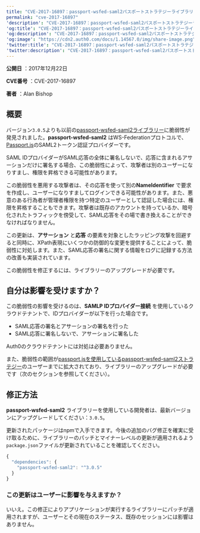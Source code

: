 ```yaml
---
title: "CVE-2017-16897：passport-wsfed-saml2パスポートストラテジーライブラリーのセキュリティ更新"
permalink: "cve-2017-16897"
'description': "CVE-2017-16897：passport-wsfed-saml2パスポートストラテジーライブラリーのセキュリティ更新"
'og:title': "CVE-2017-16897：passport-wsfed-saml2パスポートストラテジーライブラリーのセキュリティ更新"
'og:description': "CVE-2017-16897：passport-wsfed-saml2パスポートストラテジーライブラリーのセキュリティ更新"
'og:image': "https://cdn2.auth0.com/docs/1.14567.0/img/share-image.png"
'twitter:title': "CVE-2017-16897：passport-wsfed-saml2パスポートストラテジーライブラリーのセキュリティ更新"
'twitter:description': "CVE-2017-16897：passport-wsfed-saml2パスポートストラテジーライブラリーのセキュリティ更新"
---
```


**公開日** ：2017年12月22日

**CVE番号** ：CVE-2017-16897

**著者** ：Alan Bishop

## 概要

バージョン`3.0.5`よりも以前の[passport-wsfed-saml2ライブラリー](https://github.com/auth0/passport-wsfed-saml2)に脆弱性が発見されました。**passport-wsfed-saml2** はWS-Federationプロトコルで、[Passport.js](http://passportjs.org/)のSAML2トークン認証プロバイダーです。

<Tooltip data-tooltip-id="react-containers-DefinitionTooltip-1" href="/docs/ja-jp/glossary?term=security-assertion-markup-language" tip="Security Assertion Markup Language（SAML）: パスワードなしに二者間で認証情報を交換できる標準化プロトコル。" cta="用語集の表示">SAML</Tooltip> IDプロバイダーがSAML応答の全体に署名しないで、応答に含まれるアサーションだけに署名する場合、この脆弱性によって、攻撃者は別のユーザーになりすまし、権限を昇格できる可能性があります。

この脆弱性を悪用する攻撃者は、その応答を使って別の**NameIdentifier** で要求を作成し、ユーザーになりすましてログインできる可能性があります。また、悪意のある行為者が管理者権限を持つ特定のユーザーとして認証した場合には、権限を昇格することもできます。攻撃者は既存のアカウントを持っているか、暗号化されたトラフィックを傍受して、SAML応答をその場で書き換えることができなければなりません。

この更新は、**アサーション** と**応答** の要素を対象としたラッピング攻撃を回避すると同時に、XPath表現にいくつかの防御的な変更を提供することによって、脆弱性に対処します。また、SAML応答の署名に関する情報をログに記録する方法の改善も実装されています。

この脆弱性を修正するには、ライブラリーのアップグレードが必要です。

## 自分は影響を受けますか？

この脆弱性の影響を受けるのは、**SAMLP IDプロバイダー接続** を使用しているクラウドテナントで、IDプロバイダーが以下を行った場合です。

* SAML応答の署名とアサーションの署名を行った
* SAML応答に署名しないで、アサーションに署名した

Auth0のクラウドテナントには対処は必要ありません。

また、脆弱性の範囲が[passport.jsを使用しているpassport-wsfed-saml2ストラテジー](https://github.com/auth0/passport-wsfed-saml2)のユーザーまでに拡大されており、ライブラリーのアップグレードが必要です（次のセクションを参照してください）。

## 修正方法

**passport-wsfed-saml2** ライブラリーを使用している開発者は、最新バージョンにアップグレードしてください：`3.0.5`。

更新されたパッケージはnpmで入手できます。今後の追加のバグ修正を確実に受け取るために、ライブラリーのパッチとマイナーレベルの更新が適用されるよう`package.json`ファイルが更新されていることを確認してください。

```javascript lines
{
  "dependencies": {
    "passport-wsfed-saml2": "^3.0.5"
  }
}
```

### この更新はユーザーに影響を与えますか？

いいえ。この修正によりアプリケーションが実行するライブラリーにパッチが適用されますが、ユーザーとその現在のステータス、既存のセッションには影響はありません。